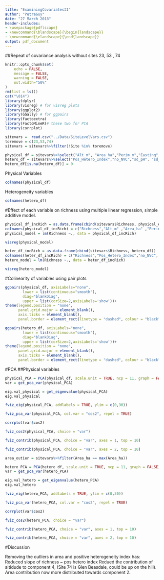 ```yaml
---
title: "ExaminingCovariatesII"
author: "PetraGuy"
date: "27 March 2018"
header-includes: 
- \usepackage{pdflscape}
- \newcommand{\blandscape}{\begin{landscape}}
- \newcommand{\elandscape}{\end{landscape}}
output: pdf_document
---
```

##Repeat of covariance analysis without sites 23, 53 , 74

```r
knitr::opts_chunk$set(
	echo = FALSE,
	message = FALSE,
	warning = FALSE,
	out.width="50%"
)
rm(list = ls())
cat("\014")
library(dplyr)
library(visreg) # for visreg plots 
library(ggplot2)
library(GGally) # for ggpairs
library(factoextra)
library(FactoMineR)# these two for PCA
library(corrplot)
```


```r
sitevars =  read.csv("../Data/SiteLevelVars.csv")
toremove = c(23,53,74)
sitevars = sitevars%>%filter(!Site %in% toremove)
```

```r
physical_df = sitevars%>%select("Alt_m", "Area_ha","Perim_m","Easting","Northing","Buffer3","meandbh","meanph","meanSOM","meanLBA","area_ratio")
hetero_df = sitevars%>%select("Pos_Hetero_Index","no_NVC","sd_pH", "sd_SOM" , "no_MSG", "sd_LBA", "sd_meandbh", "sd_treedensity","no_trees"  )
hetero_df[is.na(hetero_df)] = 0
```

Physical Variables
```r
colnames(physical_df)
```

Heterogeneity variables

```r
colnames(hetero_df)
```

#Effect of each variable on richness using multiple linear regression, simple additive model.


```r
physical_df_incRich = as.data.frame(cbind(sitevars$Richness, physical_df))
colnames(physical_df_incRich) = c("Richness","Alt_m" ,"Area_ha" ,"Perim_m" ,"Easting","Northing" ,"Buffer3" , "meandbh" , "meanph" ,"meanSOM" , "meanLBA","area_ratio" )
physical_model = lm(Richness ~., data = physical_df_incRich)

visreg(physical_model)
```



```r
heter_df_incRich = as.data.frame(cbind(sitevars$Richness, hetero_df))
colnames(heter_df_incRich) = c("Richness","Pos_Hetero_Index","no_NVC", "sd_pH" ,"sd_SOM", "no_MSG", "sd_LBA" ,"sd_meandbh" , "sd_treedensity" , "no_trees"  ) 
hetero_model = lm(Richness ~., data = heter_df_incRich)

visreg(hetero_model)
```


\clearpage
\newpage
\blandscape

#Colinearity of variables using pair plots

```r

ggpairs(physical_df, axisLabels="none",
        lower = list(continuous="smooth"),
        diag="blankDiag",
        upper = list(corSize=2,axisLabels='show'))+
theme(legend.position = "none",
      panel.grid.major = element_blank(),
      axis.ticks = element_blank(),
      panel.border = element_rect(linetype = "dashed", colour = "black", fill = NA))

```



```r

ggpairs(hetero_df, axisLabels="none",
        lower = list(continuous="smooth"),
        diag="blankDiag",
        upper = list(corSize=2,axisLabels='show'))+
theme(legend.position = "none",
      panel.grid.major = element_blank(),
      axis.ticks = element_blank(),
      panel.border = element_rect(linetype = "dashed", colour = "black", fill = NA))
```
\clearpage
\newpage
\elandscape


#PCA
##Physical variables

```r
physical_PCA = PCA(physical_df, scale.unit = TRUE, ncp = 11, graph = FALSE)
var = get_pca_var(physical_PCA)
```

```r
eig.val_physical = get_eigenvalue(physical_PCA)
eig.val_physical
```



```r
fviz_eig(physical_PCA, addlabels = TRUE, ylim = c(0,30))
```
    
```r
fviz_pca_var(physical_PCA, col.var = "cos2", repel = TRUE)
```

 
```r

corrplot(var$cos2)
```



```r
fviz_cos2(physical_PCA, choice = "var")
```

```r
fviz_contrib(physical_PCA, choice = "var", axes = 1, top = 10)
```

```r
fviz_contrib(physical_PCA, choice = "var", axes = 2, top = 10)

```


```r
area_outier = sitevars%>%filter(Area_ha == max(Area_ha))


```

```r
hetero_PCA = PCA(hetero_df, scale.unit = TRUE, ncp = 11, graph = FALSE)
var = get_pca_var(hetero_PCA)
```

```r
eig.val_hetero = get_eigenvalue(hetero_PCA)
eig.val_hetero
```



```r
fviz_eig(hetero_PCA, addlabels = TRUE, ylim = c(0,30))
```

```r
fviz_pca_var(hetero_PCA, col.var = "cos2", repel = TRUE)
```

```r
corrplot(var$cos2)
```

```r
fviz_cos2(hetero_PCA, choice = "var")
```

```r
fviz_contrib(hetero_PCA, choice = "var", axes = 1, top = 10)
```

```r
fviz_contrib(hetero_PCA, choice = "var", axes = 2, top = 10)

```

#Discussion

Removing the outliers in area and positive heterogeneity index has:
Reduced slope of richness ~ pos hetero index
Redued the contribution of altidude to component 4, (Site 74 is Glen Beasdale, could be up on the hill).
Area contribution now more distributed towards component 2.



